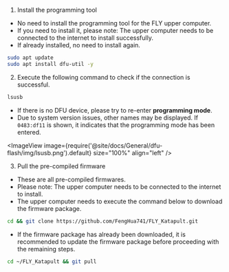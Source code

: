 
1. Install the programming tool

* No need to install the programming tool for the FLY upper computer.
* If you need to install it, please note: The upper computer needs to be connected to the internet to install successfully.
* If already installed, no need to install again.

```bash
sudo apt update
sudo apt install dfu-util -y
```

2. Execute the following command to check if the connection is successful.

```bash
lsusb
```

* If there is no DFU device, please try to re-enter **programming mode**.
* Due to system version issues, other names may be displayed. If `0483:df11` is shown, it indicates that the programming mode has been entered.

<ImageView image={require('@site/docs/General/dfu-flash/img/lsusb.png').default} size="100%" align="left" />

3. Pull the pre-compiled firmware

* These are all pre-compiled firmwares.
* Please note: The upper computer needs to be connected to the internet to install.
* The upper computer needs to execute the command below to download the firmware package.

```bash
cd && git clone https://github.com/FengHua741/FLY_Katapult.git
```

* If the firmware package has already been downloaded, it is recommended to update the firmware package before proceeding with the remaining steps.

```bash
cd ~/FLY_Katapult && git pull
```